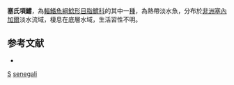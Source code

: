 {{Speciesbox
| taxon = Auchenoglanis senegali
| binomial_authority = [[Retzer|Retzer]], 2010
| status = NE
| status_system= IUCN3.1 
}}

'''塞氏項鱨'''，為[[輻鰭魚綱|輻鰭魚綱]][[鯰形目|鯰形目]][[脂鱨科|脂鱨科]]的其中一[[種|種]]，為熱帶淡水魚，分布於[[非洲|非洲]][[塞內加爾|塞內加爾]]淡水流域，棲息在底層水域，生活習性不明。

==参考文献==
*{{FishBase_species|genus=Auchenoglanis|species=senegali|year=2015|month=5}}

{{Taxonbar}}
[[Category:2010年描述的鱼类|S]]
[[Category:項鱨屬|senegali]]
